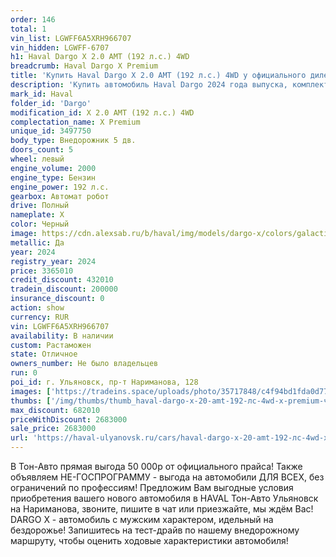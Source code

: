 ```yaml
---
order: 146
total: 1
vin_list: LGWFF6A5XRH966707
vin_hidden: LGWFF-6707
h1: Haval Dargo X 2.0 AMT (192 л.с.) 4WD
breadcrumb: Haval Dargo X Premium
title: 'Купить Haval Dargo X 2.0 AMT (192 л.с.) 4WD у официального дилера в Ульяновске'
description: 'Купить автомобиль Haval Dargo 2024 года выпуска, комплектация X Premium, цвет - Черный, двигатель - X 2.0 AMT (192 л.с.) 4WD у официального дилера в г. Ульяновск. Стоимость данного автомобиля Haval Dargo – 2683000'
mark_id: Haval
folder_id: 'Dargo'
modification_id: X 2.0 AMT (192 л.с.) 4WD
complectation_name: X Premium
unique_id: 3497750
body_type: Внедорожник 5 дв.
doors_count: 5
wheel: левый
engine_volume: 2000
engine_type: Бензин
engine_power: 192 л.с.
gearbox: Автомат робот
drive: Полный
nameplate: X
color: Черный
image: https://cdn.alexsab.ru/b/haval/img/models/dargo-x/colors/galactic-black.webp
metallic: Да
year: 2024
registry_year: 2024
price: 3365010
credit_discount: 432010
tradein_discount: 200000
insurance_discount: 0
action: show
currency: RUR
vin: LGWFF6A5XRH966707
availability: В наличии
custom: Растаможен
state: Отличное
owners_number: Не было владельцев
run: 0
poi_id: г. Ульяновск, пр-т Нариманова, 128
images: ['https://tradeins.space/uploads/photo/35717848/c4f94bd1fda0d77d326deeb3f4e6c327.png', 'https://tradeins.space/uploads/photo/35717849/f34b370c1f15bbf79ce86d8121dda749.jpg', 'https://tradeins.space/uploads/photo/35717850/b8f29acfa57ef6ed8895641dff7e126f.jpg', 'https://tradeins.space/uploads/photo/35717851/7e4c644b95fb4116058a3caa1964e57e.jpg', 'https://tradeins.space/uploads/photo/35717852/add054c54665ee444f26d5df11930739.jpg', 'https://tradeins.space/uploads/photo/35717853/873ff6e5133df6b403c27dd9e00042d8.jpg', 'https://tradeins.space/uploads/photo/35717854/cf1f29318882fccc9faed4146b577949.jpg', 'https://tradeins.space/uploads/photo/35717855/250e1a0e85a07cbe516e216d7a94ed7c.jpg', 'https://tradeins.space/uploads/photo/35717856/022778aea6f704efe76a78641e31273f.jpg', 'https://tradeins.space/uploads/photo/35717857/b919810d99d66fdeb2555ba36490f2b7.jpg', 'https://tradeins.space/uploads/photo/35717858/effeea6a5431488db81784cec6e5cbe4.jpg']
thumbs: ['/img/thumbs/thumb_haval-dargo-x-20-amt-192-лс-4wd-x-premium-черный-2024_6c327_0.webp', '/img/thumbs/thumb_haval-dargo-x-20-amt-192-лс-4wd-x-premium-черный-2024_da749_1.webp', '/img/thumbs/thumb_haval-dargo-x-20-amt-192-лс-4wd-x-premium-черный-2024_e126f_2.webp', '/img/thumbs/thumb_haval-dargo-x-20-amt-192-лс-4wd-x-premium-черный-2024_4e57e_3.webp', '/img/thumbs/thumb_haval-dargo-x-20-amt-192-лс-4wd-x-premium-черный-2024_30739_4.webp']
max_discount: 682010
priceWithDiscount: 2683000
sale_price: 2683000
url: 'https://haval-ulyanovsk.ru/cars/haval-dargo-x-20-amt-192-лс-4wd-x-premium-черный-2024/'
---
```

В Тон-Авто прямая выгода 50 000р от официального прайса! Также объявляем НЕ-ГОСПРОГРАММУ - выгода на автомобили ДЛЯ ВСЕХ, без ограничений по профессиям! Предложим Вам выгодные условия приобретения вашего нового автомобиля в HAVAL Тон-Авто Ульяновск на Нариманова, звоните, пишите в чат или приезжайте, мы ждём Вас! DARGO X - автомобиль с мужским характером, идельный на бездорожье! Запишитесь на тест-драйв по нашему внедорожному маршруту, чтобы оценить ходовые характеристики автомобиля!
